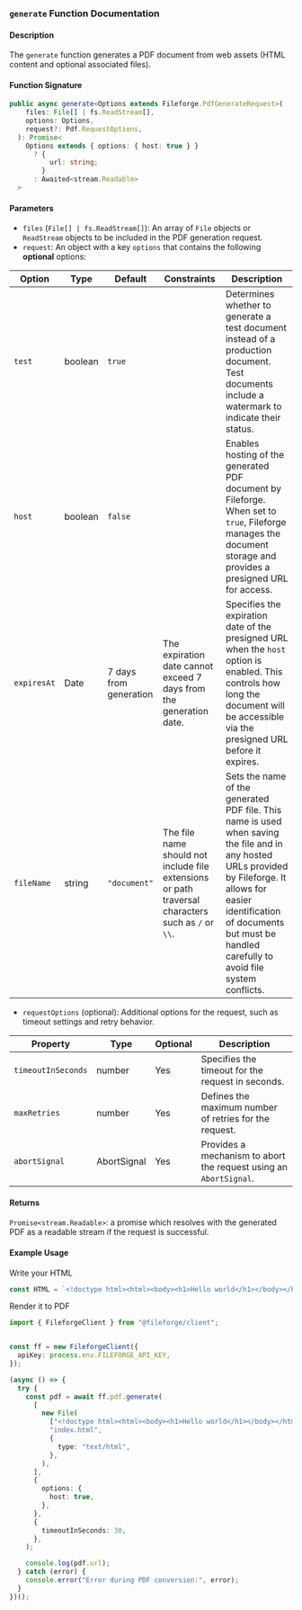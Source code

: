 ### `generate` Function Documentation

#### Description

The `generate` function generates a PDF document from web assets (HTML content and optional associated files).

#### Function Signature

```typescript
public async generate<Options extends Fileforge.PdfGenerateRequest>(
    files: File[] | fs.ReadStream[],
    options: Options,
    request?: Pdf.RequestOptions,
  ): Promise<
    Options extends { options: { host: true } }
      ? {
          url: string;
        }
      : Awaited<stream.Readable>
  > 
```

#### Parameters

- `files` (`File[] | fs.ReadStream[]`): An array of `File` objects or `ReadStream` objects to be included in the PDF generation request.
- `request`: An object with a key `options` that contains the following **optional** options:
    
| Option      | Type    | Default               | Constraints                                      | Description                                                                                                                                                                 |
|-------------|---------|-----------------------|--------------------------------------------------|-----------------------------------------------------------------------------------------------------------------------------------------------------------------------------|
| `test`      | boolean | `true`                |                                                  | Determines whether to generate a test document instead of a production document. Test documents include a watermark to indicate their status.                              |
| `host`      | boolean | `false`               |                                                  | Enables hosting of the generated PDF document by Fileforge. When set to `true`, Fileforge manages the document storage and provides a presigned URL for access.             |
| `expiresAt` | Date    | 7 days from generation| The expiration date cannot exceed 7 days from the generation date. | Specifies the expiration date of the presigned URL when the `host` option is enabled. This controls how long the document will be accessible via the presigned URL before it expires. |
| `fileName`  | string  | `"document"`          | The file name should not include file extensions or path traversal characters such as `/` or `\\`. | Sets the name of the generated PDF file. This name is used when saving the file and in any hosted URLs provided by Fileforge. It allows for easier identification of documents but must be handled carefully to avoid file system conflicts. |

- `requestOptions` (optional): Additional options for the request, such as timeout settings and retry behavior.

| Property         | Type          | Optional | Description                                                      |
|------------------|---------------|----------|------------------------------------------------------------------|
| `timeoutInSeconds` | number        | Yes      | Specifies the timeout for the request in seconds.                |
| `maxRetries`     | number        | Yes      | Defines the maximum number of retries for the request.           |
| `abortSignal`    | AbortSignal   | Yes      | Provides a mechanism to abort the request using an `AbortSignal`.|


#### Returns

`Promise<stream.Readable>`: a promise which resolves with the generated PDF as a readable stream if the request is successful.

#### Example Usage

Write your HTML

```typescript
const HTML = `<!doctype html><html><body><h1>Hello world</h1></body></html>"`;
```
Render it to PDF

```typescript
import { FileforgeClient } from "@fileforge/client";


const ff = new FileforgeClient({
  apiKey: process.env.FILEFORGE_API_KEY,
});

(async () => {
  try {
    const pdf = await ff.pdf.generate(
      [
        new File(
          ["<!doctype html><html><body><h1>Hello world</h1></body></html>"],
          "index.html",
          {
            type: "text/html",
          },
        ),
      ],
      {
        options: {
          host: true,
        },
      },
      {
        timeoutInSeconds: 30,
      },
    );

    console.log(pdf.url);
  } catch (error) {
    console.error("Error during PDF conversion:", error);
  }
})();

```
